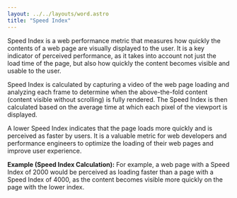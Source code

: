 ```yaml
---
layout: ../../layouts/word.astro
title: "Speed Index"
---
```

Speed Index is a web performance metric that measures how quickly the contents of a web page are visually displayed to the user. It is a key indicator of perceived performance, as it takes into account not just the load time of the page, but also how quickly the content becomes visible and usable to the user.

Speed Index is calculated by capturing a video of the web page loading and analyzing each frame to determine when the above-the-fold content (content visible without scrolling) is fully rendered. The Speed Index is then calculated based on the average time at which each pixel of the viewport is displayed.

A lower Speed Index indicates that the page loads more quickly and is perceived as faster by users. It is a valuable metric for web developers and performance engineers to optimize the loading of their web pages and improve user experience.

**Example (Speed Index Calculation):**
For example, a web page with a Speed Index of 2000 would be perceived as loading faster than a page with a Speed Index of 4000, as the content becomes visible more quickly on the page with the lower index.